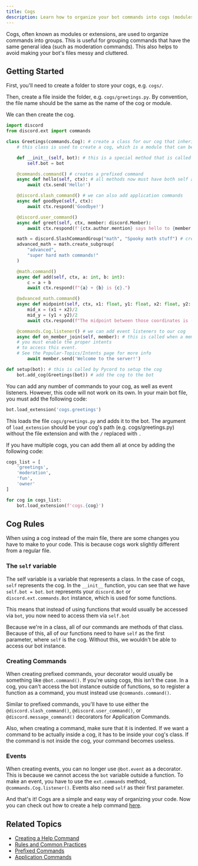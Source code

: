 ```yaml
---
title: Cogs
description: Learn how to organize your bot commands into cogs (modules) for better code structure.
---
```



Cogs, often known as modules or extensions, are used to organize commands into groups. This is useful for grouping commands that have the same general idea (such as moderation commands). This also helps to avoid making your bot's files messy and cluttered.

## Getting Started

First, you'll need to create a folder to store your cogs, e.g. `cogs/`.

Then, create a file inside the folder, e.g. `cogs/greetings.py`. By convention, the file name should be the same as the name of the cog or module.

We can then create the cog.

```py title="./cogs/greetings.py"
import discord
from discord.ext import commands

class Greetings(commands.Cog): # create a class for our cog that inherits from commands.Cog
    # this class is used to create a cog, which is a module that can be added to the bot

    def __init__(self, bot): # this is a special method that is called when the cog is loaded
        self.bot = bot

    @commands.command() # creates a prefixed command
    async def hello(self, ctx): # all methods now must have both self and ctx parameters
        await ctx.send('Hello!')

    @discord.slash_command() # we can also add application commands
    async def goodbye(self, ctx):
        await ctx.respond('Goodbye!')

    @discord.user_command()
    async def greet(self, ctx, member: discord.Member):
        await ctx.respond(f'{ctx.author.mention} says hello to {member.mention}!')

    math = discord.SlashCommandGroup("math", "Spooky math stuff") # create a Slash Command Group called "math"
    advanced_math = math.create_subgroup(
        "advanced",
        "super hard math commands!"
    )

    @math.command()
    async def add(self, ctx, a: int, b: int):
        c = a + b
        await ctx.respond(f"{a} + {b} is {c}.")

    @advanced_math.command()
    async def midpoint(self, ctx, x1: float, y1: float, x2: float, y2: float):
        mid_x = (x1 + x2)/2
        mid_y = (y1 + y2)/2
        await ctx.respond(f"The midpoint between those coordinates is ({mid_x}, {mid_y}).")

    @commands.Cog.listener() # we can add event listeners to our cog
    async def on_member_join(self, member): # this is called when a member joins the server
    # you must enable the proper intents
    # to access this event.
    # See the Popular-Topics/Intents page for more info
        await member.send('Welcome to the server!')

def setup(bot): # this is called by Pycord to setup the cog
    bot.add_cog(Greetings(bot)) # add the cog to the bot
```

You can add any number of commands to your cog, as well as event listeners. However, this code will not work on its own. In your main bot file, you must add the following code:

```py
bot.load_extension('cogs.greetings')
```

This loads the file `cogs/greetings.py` and adds it to the bot. The argument of `load_extension` should be your cog's path (e.g. cogs/greetings.py) without the file extension and with the `/` replaced with `.`

If you have multiple cogs, you can add them all at once by adding the following code:

```py
cogs_list = [
    'greetings',
    'moderation',
    'fun',
    'owner'
]

for cog in cogs_list:
    bot.load_extension(f'cogs.{cog}')
```

## Cog Rules

When using a cog instead of the main file, there are some changes you have to make to your code. This is because cogs work slightly different from a regular file.

### The `self` variable

The self variable is a variable that represents a class. In the case of cogs, `self` represents the cog. In the `__init__` function, you can see that we have `self.bot = bot`. `bot` represents your `discord.Bot` or `discord.ext.commands.Bot` instance, which is used for some functions.

This means that instead of using functions that would usually be accessed via `bot`, you now need to access them via `self.bot`

Because we're in a class, all of our commands are methods of that class. Because of this, all of our functions need to have `self` as the first parameter, where `self` is the cog. Without this, we wouldn't be able to access our bot instance.

### Creating Commands

When creating prefixed commands, your decorator would usually be something like `@bot.command()`. If you're using cogs, this isn't the case. In a cog, you can't access the bot instance outside of functions, so to register a function as a command, you must instead use `@commands.command()`.

Similar to prefixed commands, you'll have to use either the `@discord.slash_command()`, `@discord.user_command()`, or `@discord.message_command()` decorators for Application Commands.

Also, when creating a command, make sure that it is indented. If we want a command to be actually inside a cog, it has to be inside your cog's class. If the command is not inside the cog, your command becomes useless.

### Events

When creating events, you can no longer use `@bot.event` as a decorator. This is because we cannot access the `bot` variable outside a function. To make an event, you have to use the `ext.commands` method, `@commands.Cog.listener()`. Events also need `self` as their first parameter.

And that's it! Cogs are a simple and easy way of organizing your code. Now you can check out how to create a help command [here](/extensions/commands/help-command/).

## Related Topics

- [Creating a Help Command](/extensions/commands/help-command/)
- [Rules and Common Practices](/getting-started/rules-and-common-practices/)
- [Prefixed Commands](/extensions/commands/prefixed-commands/)
- [Application Commands](/interactions/#application-commands)
